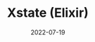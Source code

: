 ---
title: Xstate (Elixir)
description: A State machines library for elixir
cover: https://res.cloudinary.com/dqo6txtrv/image/upload/v1730952296/Natserract%20Blog/projects/xstate_lauory.png
external: https://github.com/natserract/xstate
date: 2022-07-19
category: Package
---